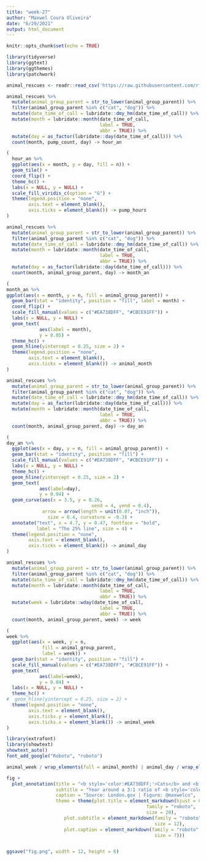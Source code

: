 ```yaml
---
title: "week-27"
author: "Maxwel Coura Oliveira"
date: "6/29/2021"
output: html_document
---
```


```r
knitr::opts_chunk$set(echo = TRUE)
```

```r
library(tidyverse)
library(ggtext)
library(ggthemes)
library(patchwork)
```



```r
animal_rescues <- readr::read_csv('https://raw.githubusercontent.com/rfordatascience/tidytuesday/master/data/2021/2021-06-29/animal_rescues.csv')
```


```r
animal_rescues %>% 
  mutate(animal_group_parent = str_to_lower(animal_group_parent)) %>% 
  filter(animal_group_parent %in% c("cat", "dog")) %>% 
  mutate(date_time_of_call = lubridate::dmy_hm(date_time_of_call)) %>%
  mutate(month = lubridate::month(date_time_of_call,
                                  label = TRUE,
                                  abbr = TRUE)) %>% 
  mutate(day = as_factor(lubridate::day(date_time_of_call))) %>% 
  count(month, pump_count, day) -> hour_an
```


```r
(
  hour_an %>% 
  ggplot(aes(x = month, y = day, fill = n)) +
  geom_tile() +
  coord_flip() +
  theme_hc() + 
  labs(x = NULL, y = NULL) +
  scale_fill_viridis_c(option = "G") +
  theme(legend.position = "none",
        axis.text = element_blank(),
        axis.ticks = element_blank()) -> pump_hours
)
```


```r
animal_rescues %>% 
  mutate(animal_group_parent = str_to_lower(animal_group_parent)) %>% 
  filter(animal_group_parent %in% c("cat", "dog")) %>% 
  mutate(date_time_of_call = lubridate::dmy_hm(date_time_of_call)) %>%
  mutate(month = lubridate::month(date_time_of_call,
                                  label = TRUE,
                                  abbr = TRUE)) %>% 
  mutate(day = as_factor(lubridate::day(date_time_of_call))) %>% 
  count(month, animal_group_parent, day) -> month_an
```


```r
(
month_an %>% 
ggplot(aes(x = month, y = n, fill = animal_group_parent)) +
  geom_bar(stat = "identity", position = "fill", label = month) +
  coord_flip() +
  scale_fill_manual(values = c("#EA738DFF", "#CBCE91FF")) +
  labs(x = NULL, y = NULL) +
  geom_text(
            aes(label = month), 
            y = 0.05) +
  theme_hc() +
  geom_hline(yintercept = 0.25, size = 2) +
  theme(legend.position = "none",
        axis.text = element_blank(),
        axis.ticks = element_blank()) -> animal_month
)
```


```r
animal_rescues %>% 
  mutate(animal_group_parent = str_to_lower(animal_group_parent)) %>% 
  filter(animal_group_parent %in% c("cat", "dog")) %>% 
  mutate(date_time_of_call = lubridate::dmy_hm(date_time_of_call)) %>%
  mutate(day = as_factor(lubridate::day(date_time_of_call))) %>% 
  mutate(month = lubridate::month(date_time_of_call,
                                  label = TRUE,
                                  abbr = TRUE)) %>% 
  count(month, animal_group_parent, day) -> day_an
```


```r
(
day_an %>% 
  ggplot(aes(x = day, y = n, fill = animal_group_parent)) +
  geom_bar(stat = "identity", position = "fill") +
  scale_fill_manual(values = c("#EA738DFF", "#CBCE91FF")) +
  labs(x = NULL, y = NULL) +
  theme_hc() +
  geom_hline(yintercept = 0.25, size = 2) +
  geom_text(
            aes(label=day), 
            y = 0.04) +
  geom_curve(aes(x = 3.5, y = 0.26, 
                               xend = 4, yend = 0.4),
             arrow = arrow(length = unit(0.07, "inch")), 
               size = 0.4, curvature = -0.3) +
  annotate("text", x = 4.7, y = 0.47, fontface = "bold",
           label = "The 25% line", size = 4) +
  theme(legend.position = "none",
        axis.text = element_blank(),
        axis.ticks = element_blank()) -> animal_day
)
```

```r
animal_rescues %>% 
  mutate(animal_group_parent = str_to_lower(animal_group_parent)) %>% 
  filter(animal_group_parent %in% c("cat", "dog")) %>% 
  mutate(date_time_of_call = lubridate::dmy_hm(date_time_of_call)) %>%
  mutate(month = lubridate::month(date_time_of_call,
                                  label = TRUE,
                                  abbr = TRUE)) %>% 
  mutate(week = lubridate::wday(date_time_of_call,
                                  label = TRUE,
                                  abbr = TRUE)) %>% 
  count(month, animal_group_parent, week) -> week
```


```r
(
week %>% 
  ggplot(aes(x = week, y = n, 
             fill = animal_group_parent, 
             label = week)) +
  geom_bar(stat = "identity", position = "fill") +
  scale_fill_manual(values = c("#EA738DFF", "#CBCE91FF")) +
  geom_text(
            aes(label=week), 
            y = 0.04) +
  labs(x = NULL, y = NULL) +
  theme_hc() +
#  geom_hline(yintercept = 0.25, size = 2) +
  theme(legend.position = "none",
        axis.text = element_blank(),
        axis.ticks.y = element_blank(),
        axis.ticks.x = element_blank()) -> animal_week
)
```

```r
library(extrafont)
library(showtext)
showtext_auto()
font_add_google("Roboto", "roboto") 
```


       

```r
animal_week / wrap_elements(full = animal_month) | animal_day / wrap_elements(full =pump_hours) -> fig
```


```r
fig +
  plot_annotation(title = "<b style='color:#EA738DFF;'>Cats</b> and <b style='color:#CBCE91FF;'>dogs</b> rescues in **London**",
                  subtitle = "Year around a 3:1 ratio of <b style='color:#EA738DFF;'>cats</b> to <b style='color:#CBCE91FF;'>dogs</b> are rescued, except to warm and cold months <br>Rescued <b style='color:#EA738DFF;'>cats</b> slightly increased in warmer months, which demanded <b style='color:#7DF2FF;'>more truck pump hours</b>", 
                  caption = "Source: London.gov | Figure: @maxwelco",
                  theme = theme(plot.title = element_markdown(hjust = 0, 
                                                   family = "roboto",
                                                   size = 20),
                     plot.subtitle = element_markdown(family = "roboto",
                                                      size = 12),
                     plot.caption = element_markdown(family = "roboto",
                                                      size = 7)))


ggsave("fig.png", width = 12, height = 6)
```

